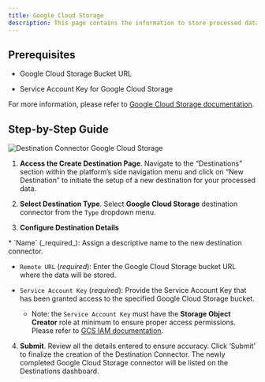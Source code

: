 ```yaml
---
title: Google Cloud Storage 
description: This page contains the information to store processed data to Google Cloud Storage.
---
```


## Prerequisites

*   Google Cloud Storage Bucket URL
    
*   Service Account Key for Google Cloud Storage
    

For more information, please refer to [Google Cloud Storage documentation](https://cloud.google.com/storage/docs).

## Step-by-Step Guide

![Destination Connector Google Cloud Storage](img/platform/Destination-Google-Cloud.png)

1.  **Access the Create Destination Page**. Navigate to the “Destinations” section within the platform’s side navigation menu and click on “New Destination” to initiate the setup of a new destination for your processed data.
    
2.  **Select Destination Type**. Select **Google Cloud Storage** destination connector from the `Type` dropdown menu.
    
3.  **Configure Destination Details**
    
<Note>
*   `Name` (_required_): Assign a descriptive name to the new destination connector.
    
*   `Remote URL` (_required_): Enter the Google Cloud Storage bucket URL where the data will be stored.
    
*   `Service Account Key` (_required_): Provide the Service Account Key that has been granted access to the specified Google Cloud Storage bucket.
    
    *   Note: the `Service Account Key` must have the **Storage Object Creator** role at minimum to ensure proper access permissions. Please refer to [GCS IAM documentation](https://cloud.google.com/storage/docs/access-control/iam).
</Note>     

4.  **Submit**. Review all the details entered to ensure accuracy. Click ‘Submit’ to finalize the creation of the Destination Connector. The newly completed Google Cloud Storage connector will be listed on the Destinations dashboard.